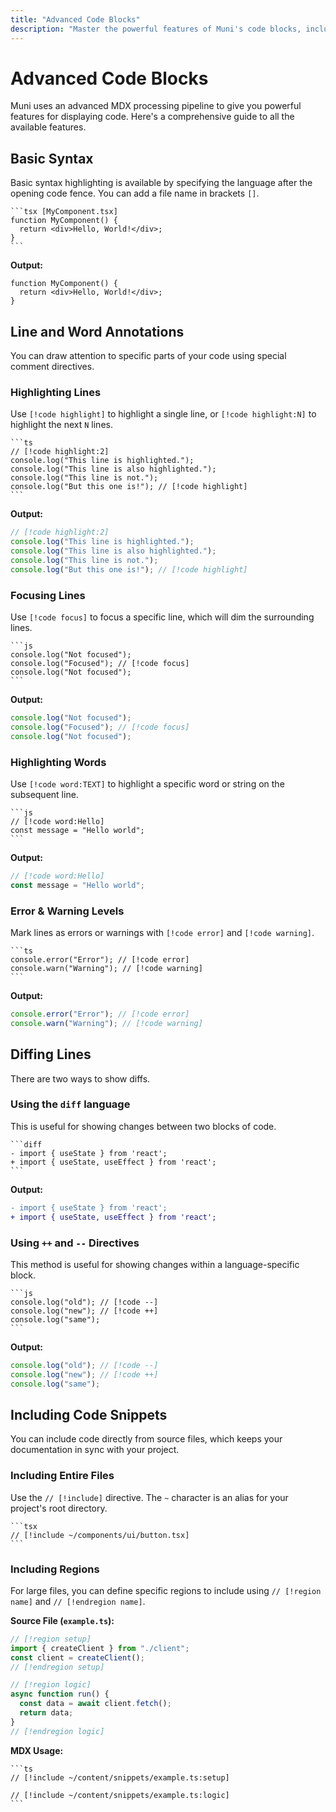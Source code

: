 ```yaml
---
title: "Advanced Code Blocks"
description: "Master the powerful features of Muni's code blocks, including highlighting, diffs, includes, regions, and more."
---
```


# Advanced Code Blocks

Muni uses an advanced MDX processing pipeline to give you powerful features for displaying code. Here's a comprehensive guide to all the available features.

## Basic Syntax

Basic syntax highlighting is available by specifying the language after the opening code fence. You can add a file name in brackets `[]`.

````mdx
```tsx [MyComponent.tsx]
function MyComponent() {
  return <div>Hello, World!</div>;
}
```
````

**Output:**

```tsx [MyComponent.tsx]
function MyComponent() {
  return <div>Hello, World!</div>;
}
```

## Line and Word Annotations

You can draw attention to specific parts of your code using special comment directives.

### Highlighting Lines

Use `[!code highlight]` to highlight a single line, or `[!code highlight:N]` to highlight the next `N` lines.

````mdx
```ts
// [!code highlight:2]
console.log("This line is highlighted.");
console.log("This line is also highlighted.");
console.log("This line is not.");
console.log("But this one is!"); // [!code highlight]
```
````

**Output:**

```ts
// [!code highlight:2]
console.log("This line is highlighted.");
console.log("This line is also highlighted.");
console.log("This line is not.");
console.log("But this one is!"); // [!code highlight]
```

### Focusing Lines

Use `[!code focus]` to focus a specific line, which will dim the surrounding lines.

````mdx
```js
console.log("Not focused");
console.log("Focused"); // [!code focus]
console.log("Not focused");
```
````

**Output:**

```js
console.log("Not focused");
console.log("Focused"); // [!code focus]
console.log("Not focused");
```

### Highlighting Words

Use `[!code word:TEXT]` to highlight a specific word or string on the subsequent line.

````mdx
```js
// [!code word:Hello]
const message = "Hello world";
```
````

**Output:**

```js
// [!code word:Hello]
const message = "Hello world";
```

### Error & Warning Levels

Mark lines as errors or warnings with `[!code error]` and `[!code warning]`.

````mdx
```ts
console.error("Error"); // [!code error]
console.warn("Warning"); // [!code warning]
```
````

**Output:**

```ts
console.error("Error"); // [!code error]
console.warn("Warning"); // [!code warning]
```

## Diffing Lines

There are two ways to show diffs.

### Using the `diff` language

This is useful for showing changes between two blocks of code.

````mdx
```diff
- import { useState } from 'react';
+ import { useState, useEffect } from 'react';
```
````

**Output:**

```diff
- import { useState } from 'react';
+ import { useState, useEffect } from 'react';
```

### Using `++` and `--` Directives

This method is useful for showing changes within a language-specific block.

````mdx
```js
console.log("old"); // [!code --]
console.log("new"); // [!code ++]
console.log("same");
```
````

**Output:**

```js
console.log("old"); // [!code --]
console.log("new"); // [!code ++]
console.log("same");
```

## Including Code Snippets

You can include code directly from source files, which keeps your documentation in sync with your project.

### Including Entire Files

Use the `// [!include]` directive. The `~` character is an alias for your project's root directory.

````mdx
```tsx
// [!include ~/components/ui/button.tsx]
```
````

### Including Regions

For large files, you can define specific regions to include using `// [!region name]` and `// [!endregion name]`.

**Source File (`example.ts`):**

```ts
// [!region setup]
import { createClient } from "./client";
const client = createClient();
// [!endregion setup]

// [!region logic]
async function run() {
  const data = await client.fetch();
  return data;
}
// [!endregion logic]
```

**MDX Usage:**

````mdx
```ts
// [!include ~/content/snippets/example.ts:setup]

// [!include ~/content/snippets/example.ts:logic]
```
````
